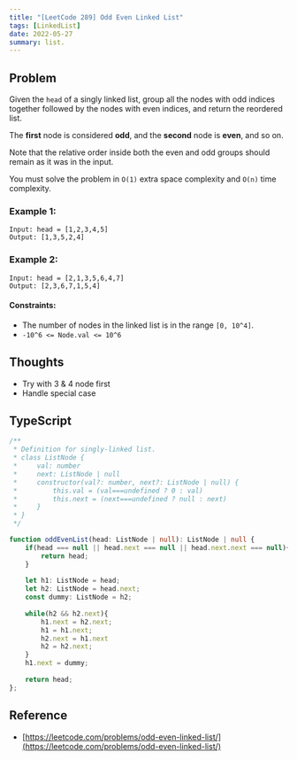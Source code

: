 ```yaml
---
title: "[LeetCode 289] Odd Even Linked List"
tags: [LinkedList]
date: 2022-05-27
summary: list.
---
```


## Problem

Given the `head` of a singly linked list, group all the nodes with odd indices
together followed by the nodes with even indices, and return the reordered
list.

The **first** node is considered **odd**, and the **second** node is **even**, and so on.

Note that the relative order inside both the even and odd groups should remain as it was in the input.

You must solve the problem in `O(1)` extra space complexity and `O(n)` time complexity.

### Example 1:

```
Input: head = [1,2,3,4,5]
Output: [1,3,5,2,4]
```

### Example 2:

```
Input: head = [2,1,3,5,6,4,7]
Output: [2,3,6,7,1,5,4]
```
 
#### Constraints:

- The number of nodes in the linked list is in the range `[0, 10^4]`.
- `-10^6 <= Node.val <= 10^6`

## Thoughts

- Try with 3 & 4 node first
- Handle special case

## TypeScript

```typescript
/**
 * Definition for singly-linked list.
 * class ListNode {
 *     val: number
 *     next: ListNode | null
 *     constructor(val?: number, next?: ListNode | null) {
 *         this.val = (val===undefined ? 0 : val)
 *         this.next = (next===undefined ? null : next)
 *     }
 * }
 */

function oddEvenList(head: ListNode | null): ListNode | null {
    if(head === null || head.next === null || head.next.next === null){
        return head;
    }
    
    let h1: ListNode = head;
    let h2: ListNode = head.next;
    const dummy: ListNode = h2;
    
    while(h2 && h2.next){
        h1.next = h2.next;
        h1 = h1.next;
        h2.next = h1.next
        h2 = h2.next;
    }
    h1.next = dummy;
    
    return head;
};
```

## Reference

- [https://leetcode.com/problems/odd-even-linked-list/](https://leetcode.com/problems/odd-even-linked-list/)
